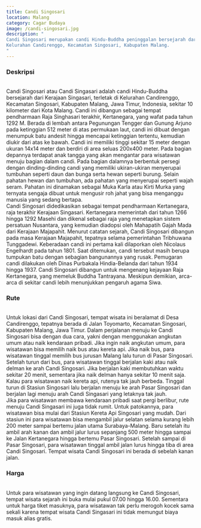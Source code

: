 ```yaml
---
title: Candi Singosari
location: Malang
category: Cagar Budaya
image: /candi-singosari.jpg
description: "
Candi Singosari merupakan candi Hindu-Buddha peninggalan bersejarah dari Kerajaan Singasari yang berlokasi di
Kelurahan Candirenggo, Kecamatan Singosari, Kabupaten Malang.
"
---
```


<h3 class="text-center text-3xl font-bold">Deskripsi</h3>
<br />
Candi Singosari atau Candi Singasari adalah candi Hindu-Buddha bersejarah dari
Kerajaan Singasari, terletak di Kelurahan Candirenggo, Kecamatan Singosari,
Kabupaten Malang, Jawa Timur, Indonesia, sekitar 10 kilometer dari Kota Malang.
Candi ini dibangun sebagai tempat pendharmaan Raja Singhasari terakhir,
Kertanegara, yang wafat pada tahun 1292 M. Berada di lembah antara Pegunungan
Tengger dan Gunung Arjuno pada ketinggian 512 meter di atas permukaan laut,
candi ini dibuat dengan menumpuk batu andesit hingga mencapai ketinggian
tertentu, kemudian diukir dari atas ke bawah. Candi ini memiliki tinggi sekitar
15 meter dengan ukuran 14x14 meter dan berdiri di area seluas 200x400 meter.
Pada bagian depannya terdapat anak tangga yang akan mengantar para wisatawan
menuju bagian dalam candi. Pada bagian dalamnya berbentuk persegi dengan
dinding-dinding candi yang memiliki ukiran-ukiran menyerupai tumbuhan seperti
daun dan bunga serta hewan seperti burung. Selain pahatan hewan dan tumbuhan,
ada pahatan yang menyerupai seperti wajah seram. Pahatan ini dinamakan sebagai
Muka Karla atau Kirti Murka yang ternyata sengaja dibuat untuk mengusir roh
jahat yang bisa menganggu manusia yang sedang bertapa.
<br />
Candi Singosari didedikasikan sebagai tempat pendharmaan Kertanegara, raja
terakhir Kerajaan Singasari. Kertanegara memerintah dari tahun 1266 hingga 1292
Masehi dan dikenal sebagai raja yang menetapkan sistem persatuan Nusantara, yang
kemudian diadopsi oleh Mahapatih Gajah Mada dari Kerajaan Majapahit. Menurut
catatan sejarah, Candi Singosari dibangun pada masa Kerajaan Majapahit, tepatnya
selama pemerintahan Tribhuwana Tunggadewi. Keberadaan candi ini pertama kali
dilaporkan oleh Nicolaus Engelhardt pada tahun 1801. Saat ditemukan, candi
tersebut masih berupa tumpukan batu dengan sebagian bangunannya yang rusak.
Pemugaran candi dilakukan oleh Dinas Purbakala Hindia-Belanda dari tahun 1934
hingga 1937. Candi Singosari dibangun untuk mengenang kejayaan Raja Kertanegara,
yang memeluk Buddha Tantrayana. Meskipun demikian, arca-arca di sekitar candi
lebih menunjukkan pengaruh agama Siwa.

<br />
<h3 class="text-center text-3xl font-bold">Rute</h3>
<br />
Untuk lokasi dari Candi Singosari, tempat wisata ini beralamat di Desa Candirenggo,
tepatnya berada di Jalan Toyomarto, Kecamatan Singosari, Kabupaten Malang, Jawa Timur.
Dalam perjalanan menuju ke Candi Singosari bisa dengan dua cara, yakni dengan menggunakan
angkutan umum atau naik kendaraan pribadi. Jika ingin naik angkutan umum, para wisatawan
bisa memilih naik bus atau kereta api. Jika naik bus, para wisatawan tinggal memilih
bus jurusan Malang lalu turun di Pasar Singosari. Setelah turun dari bus, para wisatawan
tinggal berjalan kaki atau naik delman ke arah Candi Singosari. Jika berjalan kaki
membutuhkan waktu sekitar 20 menit, sementara jika naik delman hanya sekitar 10 menit
saja. Kalau para wisatawan naik kereta api, rutenya tak jauh berbeda. Tinggal turun
di Stasiun Singosari lalu berjalan menuju ke arah Pasar Singosari dan berjalan lagi
menuju arah Candi Singasari yang letaknya tak jauh.
<br />
Jika para wisatawan membawa kendaraan pribadi saat pergi berlibur, rute menuju Candi
Singasari ini juga tidak rumit. Untuk patokannya, para wisatawan bisa mulai dari
Stasiun Kereta Api Singosari yang mudah. Dari stasiun ini para wisatawan bisa mengambil
jalur selatan selama kurang lebih 200 meter sampai bertemu jalan utama Surabaya-Malang.
Baru setelah itu ambil arah kanan dan ambil jalur lurus sepanjang 500 meter hingga
sampai ke Jalan Kertanegara hingga bertemu Pasar Singosari. Setelah sampai di Pasar
Singosari, para wisatawan tinggal ambil jalan lurus hingga tiba di area Candi Singosari.
Tempat wisata Candi Singosari ini berada di sebelah kanan jalan.

<br />
<h3 class="text-center text-3xl font-bold">Harga</h3>
<br />
Untuk para wisatawan yang ingin datang langsung ke Candi Singosari, tempat wisata
sejarah ini buka mulai pukul 07.00 hingga 16.00. Sementara untuk harga tiket masuknya,
para wisatawan tak perlu merogoh kocek sama sekali karena tempat wisata Candi Singasari
ini tidak memungut biaya masuk alias gratis.